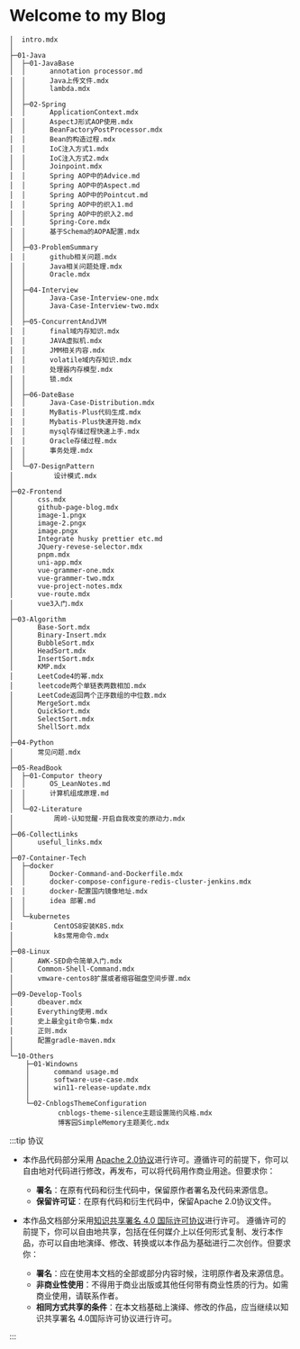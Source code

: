 

# Welcome to my Blog

```
│  intro.mdx
│  
├─01-Java
│  ├─01-JavaBase
│  │      annotation processor.md     
│  │      Java上传文件.mdx
│  │      lambda.mdx
│  │      
│  ├─02-Spring
│  │      ApplicationContext.mdx      
│  │      AspectJ形式AOP使用.mdx      
│  │      BeanFactoryPostProcessor.mdx
│  │      Bean的构造过程.mdx
│  │      IoC注入方式1.mdx
│  │      IoC注入方式2.mdx
│  │      Joinpoint.mdx
│  │      Spring AOP中的Advice.md
│  │      Spring AOP中的Aspect.md
│  │      Spring AOP中的Pointcut.md
│  │      Spring AOP中的织入1.md
│  │      Spring AOP中的织入2.md
│  │      Spring-Core.mdx
│  │      基于Schema的AOPA配置.mdx
│  │
│  ├─03-ProblemSummary
│  │      github相关问题.mdx
│  │      Java相关问题处理.mdx
│  │      Oracle.mdx
│  │
│  ├─04-Interview
│  │      Java-Case-Interview-one.mdx
│  │      Java-Case-Interview-two.mdx
│  │
│  ├─05-ConcurrentAndJVM
│  │      final域内存知识.mdx
│  │      JAVA虚拟机.mdx
│  │      JMM相关内容.mdx
│  │      volatile域内存知识.mdx
│  │      处理器内存模型.mdx
│  │      锁.mdx
│  │
│  ├─06-DateBase
│  │      Java-Case-Distribution.mdx
│  │      MyBatis-Plus代码生成.mdx
│  │      Mybatis-Plus快速开始.mdx
│  │      mysql存储过程快速上手.mdx
│  │      Oracle存储过程.mdx
│  │      事务处理.mdx
│  │
│  └─07-DesignPattern
│          设计模式.mdx
│
├─02-Frontend
│      css.mdx
│      github-page-blog.mdx
│      image-1.pngx
│      image-2.pngx
│      image.pngx
│      Integrate husky prettier etc.md
│      JQuery-revese-selector.mdx
│      pnpm.mdx
│      uni-app.mdx
│      vue-grammer-one.mdx
│      vue-grammer-two.mdx
│      vue-project-notes.mdx
│      vue-route.mdx
│      vue3入门.mdx
│
├─03-Algorithm
│      Base-Sort.mdx
│      Binary-Insert.mdx
│      BubbleSort.mdx
│      HeadSort.mdx
│      InsertSort.mdx
│      KMP.mdx
│      LeetCode4的幂.mdx
│      leetcode两个单链表两数相加.mdx
│      LeetCode返回两个正序数组的中位数.mdx
│      MergeSort.mdx
│      QuickSort.mdx
│      SelectSort.mdx
│      ShellSort.mdx
│
├─04-Python
│      常见问题.mdx
│
├─05-ReadBook
│  ├─01-Computor theory
│  │      OS_LeanNotes.md
│  │      计算机组成原理.md
│  │
│  └─02-Literature
│          周岭-认知觉醒-开启自我改变的原动力.mdx
│
├─06-CollectLinks
│      useful_links.mdx
│
├─07-Container-Tech
│  ├─docker
│  │      Docker-Command-and-Dockerfile.mdx
│  │      docker-compose-configure-redis-cluster-jenkins.mdx
│  │      docker-配置国内镜像地址.mdx
│  │      idea 部署.md
│  │
│  └─kubernetes
│          CentOS8安装K8S.mdx
│          k8s常用命令.mdx
│
├─08-Linux
│      AWK-SED命令简单入门.mdx
│      Common-Shell-Command.mdx
│      vmware-centos8扩展或者缩容磁盘空间步骤.mdx
│
├─09-Develop-Tools
│      dbeaver.mdx
│      Everything使用.mdx
│      史上最全git命令集.mdx
│      正则.mdx
│      配置gradle-maven.mdx
│
└─10-Others
    ├─01-Windowns
    │      command usage.md
    │      software-use-case.mdx
    │      win11-release-update.mdx
    │
    └─02-CnblogsThemeConfiguration
            cnblogs-theme-silence主题设置简约风格.mdx
            博客园SimpleMemory主题美化.mdx
```

:::tip 协议

- 本作品代码部分采用 [Apache 2.0协议](https://www.apache.org/licenses/LICENSE-2.0)进行许可。遵循许可的前提下，你可以自由地对代码进行修改，再发布，可以将代码用作商业用途。但要求你：
  - **署名**：在原有代码和衍生代码中，保留原作者署名及代码来源信息。
  - **保留许可证**：在原有代码和衍生代码中，保留Apache 2.0协议文件。

- 本作品文档部分采用[知识共享署名 4.0 国际许可协议](http://creativecommons.org/licenses/by/4.0/)进行许可。 遵循许可的前提下，你可以自由地共享，包括在任何媒介上以任何形式复制、发行本作品，亦可以自由地演绎、修改、转换或以本作品为基础进行二次创作。但要求你：
  - **署名**：应在使用本文档的全部或部分内容时候，注明原作者及来源信息。
  - **非商业性使用**：不得用于商业出版或其他任何带有商业性质的行为。如需商业使用，请联系作者。
  - **相同方式共享的条件**：在本文档基础上演绎、修改的作品，应当继续以知识共享署名 4.0国际许可协议进行许可。

:::